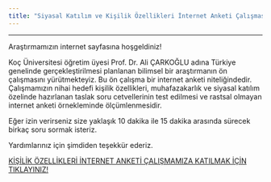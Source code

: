 ```yaml
---
title: "Siyasal Katılım ve Kişilik Özellikleri İnternet Anketi Çalışması"  
---
```

---

Araştırmamızın internet sayfasına hoşgeldiniz!   
 
Koç Üniversitesi öğretim üyesi Prof. Dr. Ali ÇARKOĞLU adına Türkiye genelinde gerçekleştirilmesi planlanan bilimsel bir araştırmanın ön çalışmasını yürütmekteyiz. Bu ön çalışma bir internet anketi niteliğindedir. Çalışmamızın nihai hedefi kişilik özellikleri, muhafazakarlık ve siyasal katılım özelinde hazırlanan taslak soru cetvellerinin test edilmesi ve rastsal olmayan internet anketi örnekleminde ölçümlenmesidir.

Eğer izin verirseniz size yaklaşık 10 dakika ile 15 dakika arasında sürecek birkaç soru sormak isteriz. 

Yardımlarınız için şimdiden teşekkür ederiz.

[KİŞİLİK ÖZELLİKLERİ İNTERNET ANKETİ ÇALIŞMAMIZA KATILMAK İÇİN TIKLAYINIZ!](http://koc.ca1.qualtrics.com/jfe/form/SV_agEVD5GRn9mvUtT)




